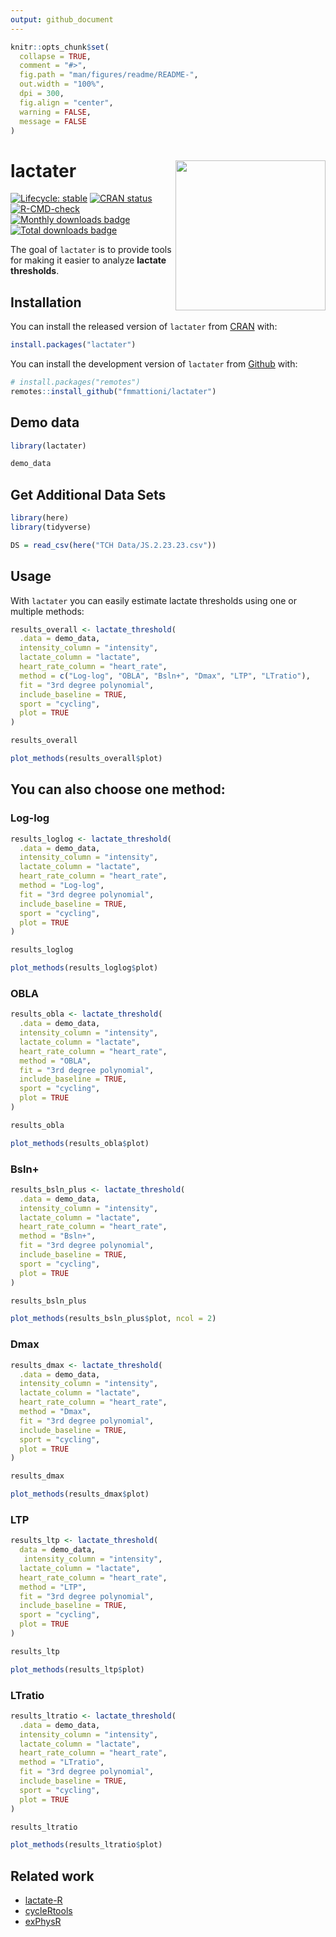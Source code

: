 ```yaml
---
output: github_document
---
```


<!-- README.md is generated from README.Rmd. Please edit that file -->

```r
knitr::opts_chunk$set(
  collapse = TRUE,
  comment = "#>",
  fig.path = "man/figures/readme/README-",
  out.width = "100%",
  dpi = 300,
  fig.align = "center",
  warning = FALSE,
  message = FALSE
)
```

# lactater <img src='man/figures/logo.png' align="right" height="240" />

<!-- badges: start -->
[![Lifecycle: stable](https://img.shields.io/badge/lifecycle-stable-brightgreen.svg)](https://lifecycle.r-lib.org/articles/stages.html#stable)
[![CRAN status](https://www.r-pkg.org/badges/version/lactater)](https://CRAN.R-project.org/package=lactater)
[![R-CMD-check](https://github.com/fmmattioni/lactater/actions/workflows/R-CMD-check.yaml/badge.svg)](https://github.com/fmmattioni/lactater/actions/workflows/R-CMD-check.yaml)
[![Monthly downloads badge](https://cranlogs.r-pkg.org/badges/last-month/lactater?color=blue)](https://CRAN.R-project.org/package=lactater)
[![Total downloads badge](https://cranlogs.r-pkg.org/badges/grand-total/lactater?color=blue)](https://CRAN.R-project.org/package=lactater)
<!-- badges: end -->

The goal of `lactater` is to provide tools for making it easier to analyze **lactate thresholds**.

## Installation

You can install the released version of `lactater` from [CRAN](https://CRAN.R-project.org/package=lactater) with:

``` r
install.packages("lactater")
```

You can install the development version of `lactater` from [Github](https://github.com/fmmattioni/lactater) with:

``` r
# install.packages("remotes")
remotes::install_github("fmmattioni/lactater")
```

## Demo data

```r
library(lactater)

demo_data
```
## Get Additional Data Sets
```r
library(here)
library(tidyverse)

DS = read_csv(here("TCH Data/JS.2.23.23.csv"))


```


## Usage

With `lactater` you can easily estimate lactate thresholds using one or multiple methods:

```r
results_overall <- lactate_threshold(
  .data = demo_data, 
  intensity_column = "intensity", 
  lactate_column = "lactate", 
  heart_rate_column = "heart_rate",
  method = c("Log-log", "OBLA", "Bsln+", "Dmax", "LTP", "LTratio"),
  fit = "3rd degree polynomial", 
  include_baseline = TRUE, 
  sport = "cycling",
  plot = TRUE
)
```

```r
results_overall
```

```r
plot_methods(results_overall$plot)
```


## You can also choose one method:

### Log-log

```r
results_loglog <- lactate_threshold(
  .data = demo_data, 
  intensity_column = "intensity", 
  lactate_column = "lactate", 
  heart_rate_column = "heart_rate",
  method = "Log-log",
  fit = "3rd degree polynomial", 
  include_baseline = TRUE, 
  sport = "cycling",
  plot = TRUE
)
```

```r
results_loglog
```

```r
plot_methods(results_loglog$plot)
```

### OBLA

```r
results_obla <- lactate_threshold(
  .data = demo_data, 
  intensity_column = "intensity", 
  lactate_column = "lactate", 
  heart_rate_column = "heart_rate",
  method = "OBLA",
  fit = "3rd degree polynomial", 
  include_baseline = TRUE, 
  sport = "cycling",
  plot = TRUE
)
```

```r
results_obla
```

```r
plot_methods(results_obla$plot)
```

### Bsln+

```r
results_bsln_plus <- lactate_threshold(
  .data = demo_data, 
  intensity_column = "intensity", 
  lactate_column = "lactate", 
  heart_rate_column = "heart_rate",
  method = "Bsln+",
  fit = "3rd degree polynomial", 
  include_baseline = TRUE, 
  sport = "cycling",
  plot = TRUE
)
```

```r
results_bsln_plus
```

```r
plot_methods(results_bsln_plus$plot, ncol = 2)
```

### Dmax

```r
results_dmax <- lactate_threshold(
  .data = demo_data, 
  intensity_column = "intensity", 
  lactate_column = "lactate", 
  heart_rate_column = "heart_rate",
  method = "Dmax",
  fit = "3rd degree polynomial", 
  include_baseline = TRUE, 
  sport = "cycling",
  plot = TRUE
)
```

```r
results_dmax
```

```r
plot_methods(results_dmax$plot)
```

### LTP

```r
results_ltp <- lactate_threshold(
  data = demo_data, 
   intensity_column = "intensity", 
  lactate_column = "lactate", 
  heart_rate_column = "heart_rate",
  method = "LTP",
  fit = "3rd degree polynomial", 
  include_baseline = TRUE, 
  sport = "cycling",
  plot = TRUE
)
```

```r
results_ltp
```

```r
plot_methods(results_ltp$plot)
```

### LTratio

```r
results_ltratio <- lactate_threshold(
  .data = demo_data, 
  intensity_column = "intensity", 
  lactate_column = "lactate", 
  heart_rate_column = "heart_rate",
  method = "LTratio",
  fit = "3rd degree polynomial", 
  include_baseline = TRUE, 
  sport = "cycling",
  plot = TRUE
)
```

```r
results_ltratio
```

```r
plot_methods(results_ltratio$plot)
```

## Related work

* [lactate-R](http://www.uiginn.com/lactate/lactate-r.html)
* [cycleRtools](https://github.com/cran/cycleRtools)
* [exPhysR](https://github.com/dhammarstrom/exPhysR)
